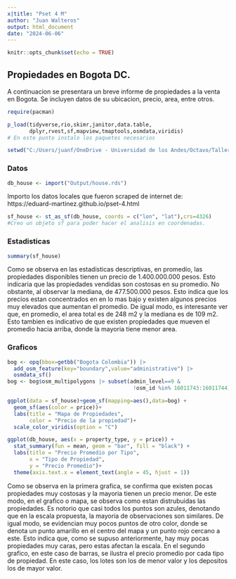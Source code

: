 ```yaml
---
x|title: "Pset 4 M"
author: "Juan Walteros"
output: html_document
date: "2024-06-06"
---
```


```r
knitr::opts_chunk$set(echo = TRUE)
```

## Propiedades en Bogota DC.

A continuacion se presentara un breve informe de propiedades a la venta en Bogota. Se incluyen datos de su ubicacion, precio, area, entre otros.

```r

require(pacman)

p_load(tidyverse,rio,skimr,janitor,data.table,
       dplyr,rvest,sf,mapview,tmaptools,osmdata,viridis)
# En este punto instalo los paquetes necesarios

setwd("C:/Users/juanf/OneDrive - Universidad de los Andes/Octavo/Taller R/PSet-4/Pset 4")

```

### Datos
```r

db_house <- import("Output/house.rds")

```
Importo los datos locales que fueron scraped de internet de: https://eduard-martinez.github.io/pset-4.html

```r

sf_house <- st_as_sf(db_house, coords = c("lon", "lat"),crs=4326)
#Creo un objeto sf para poder hacer el analisis en coordenadas.

```

### Estadisticas 
```r

summary(sf_house)
```

Como se observa en las estadisticas descriptivas, en promedio, las propiedades disponibles tienen un precio de 1.400.000.000 pesos. Esto indicaria que las propiedades vendidas son costosas en su promedio. No obstante, al observar la mediana, de 477.500.000 pesos. Esto indica que los precios estan concentrados en en lo mas bajo y existen algunos precios muy elevados que aumentan el promedio. De igual modo, es interesante ver que, en promedio, el area total es de 248 m2 y la mediana es de 109 m2. Esto tambien es indicativo de que existen propiedades que mueven el promedio hacia arriba, donde la mayoria tiene menor area.

### Graficos

```r
bog <- opq(bbox=getbb("Bogota Colombia")) |> 
  add_osm_feature(key="boundary",value="administrative") |>
  osmdata_sf()
bog <- bog$osm_multipolygons |> subset(admin_level==9 &
                                        !osm_id %in% 16011743:16011744)

ggplot(data = sf_house)+geom_sf(mapping=aes(),data=bog) +
  geom_sf(aes(color = price))+
  labs(title = "Mapa de Propiedades",
       color = "Precio de la propiedad")+
  scale_color_viridis(option = "C")

ggplot(db_house, aes(x = property_type, y = price)) +
  stat_summary(fun = mean, geom = "bar", fill = "black") +
  labs(title = "Precio Promedio por Tipo",
       x = "Tipo de Propiedad",
       y = "Precio Promedio")+
  theme(axis.text.x = element_text(angle = 45, hjust = 1))
```

Como se observa en la primera grafica, se confirma que existen pocas propiedades muy costosas y la mayoria tienen un precio menor. De este modo, en el grafico o mapa, se observa como estan distrubuidas las propiedades. Es notorio que casi todos los puntos son azules, denotando que en la escala propuesta, la mayoria de observaciones son similares. De igual modo, se evidencian muy pocos puntos de otro color, donde se denota un punto amarillo en el centro del mapa y un punto rojo cercano a este. Esto indica que, como se supuso anteriormente, hay muy pocas propiedades muy caras, pero estas afectan la escala. En el segundo grafico, en este caso de barras, se ilustra el precio promedio por cada tipo de propiedad. En este caso, los lotes son los de menor valor y los depositos los de mayor valor.
